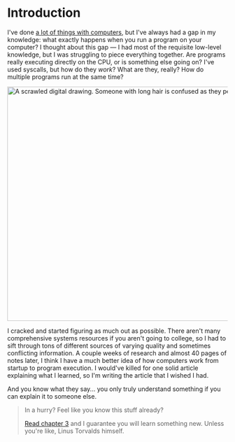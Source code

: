 # Introduction

I've done [a lot of things with computers](https://github.com/kognise), but I've always had a gap in my knowledge: what exactly happens when you run a program on your computer? I thought about this gap — I had most of the requisite low-level knowledge, but I was struggling to piece everything together. Are programs really executing directly on the CPU, or is something else going on? I've used syscalls, but how do they *work*? What are they, really? How do multiple programs run at the same time?

<img src='/images/writing-this-article.png' loading='eager' alt='A scrawled digital drawing. Someone with long hair is confused as they peer down at a computer ingesting binary. Suddenly, they have an idea! They start researching on a desktop computer with bad posture.' width='1708' height='536' />

I cracked and started figuring as much out as possible. There aren't many comprehensive systems resources if you aren't going to college, so I had to sift through tons of different sources of varying quality and sometimes conflicting information. A couple weeks of research and almost 40 pages of notes later, I think I have a much better idea of how computers work from startup to program execution. I would've killed for one solid article explaining what I learned, so I'm writing the article that I wished I had.

And you know what they say... you only truly understand something if you can explain it to someone else.

> In a hurry? Feel like you know this stuff already?
>
> [Read chapter 3](/how-to-run-a-program) and I guarantee you will learn something new. Unless you're like, Linus Torvalds himself.
